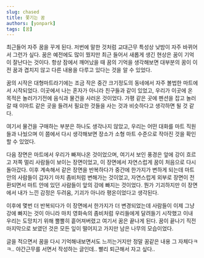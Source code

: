 ```yaml
---
slug: chased
title: 쫓기는 꿈
authors: [yonpark]
tags: [꿈]
---
```


최근들어 자주 꿈을 꾸게 된다. 저번에 말한 것처럼 교대근무 특성상 낮밤이 자주 바뀌어서 그런가 싶다.
꿈은 예전에도 많이 꿨지만 최근 들어서 새롭게 생긴 현상은 꿈이 기억이 잘난다는 것이다.
항상 잠에서 깨어났을 때 꿈의 기억을 생각해보면 대부분의 꿈이 이전 꿈과 겹치지 않고 다른 내용을 다루고 있다는 것을 알 수 있었다.

꿈의 시작은 대형마트라기에는 조금 작은 중간 크기정도의 동네에서 자주 볼법한 마트에서 시작되었다.
이곳에서 나는 혼자가 아니라 친구들과 같이 있었고, 우리가 이곳에 온 목적은 놀러가기전에 음식과 물건을 사러온 것이었다.
가평 같은 곳에 펜션을 잡고 놀러갈 때 이마트 같은 곳을 들려서 필요한 것들을 사는 것과 비슷하다고 생각하면 될 것 같다.

여기서 물건을 구매하는 부분은 하나도 생각나지 않았고, 우리는 어떤 대화를 마트 직원들과 나눴으며
이 쯤에서 다시 생각해보면 장소가 소형 마트 수준으로 작아진 것을 확인할 수 있었다.

다음 장면은 마트에서 우리가 빠져나온 것이었으며, 여기서 보인 풍경은 앞에 강이 흐르고 저쪽 멀리 사람들이 보이는 장면이었고, 이 장면에서 자연스럽게 꿈이 처음으로 다시 돌아갔다.
이후 계속해서 같은 장면을 반복하다가 중간에 한가지가 변하게 되는데 마트안의 사람들이 갑자기 마치 좀비처럼 변해가는 것이었고, 자연스럽게 외부로 장면이 전환되면서
마트 안에 있던 사람들이 앞의 강에 빠지는 것이었다. 뭔가 기괴하지만 이 장면에서 내가 느낀 감정은 두려움, 기괴가 아니라 평온이었다고 생각된다.

이후에 몇번 더 반복되다가 이 장면에서 한가지가 더 변경되었는데 사람들이 이제 그냥 강에 빠지는 것이 아니라 마치 영화속의 좀비처럼 우리들에게 달려들기 시작했고
이내 우리는 도망치기 위해 뿔뿔히 흩어져버렸고 여기서 꿈은 끝나게 된다. 꿈이 끝나기 직전 마지막으로 보였던 것은 모든 잎이 떨어지고 가지만 남은 나무의 모습이었다.

글을 적으면서 꿈을 다시 기억해내보면서도 느끼는거지만 정말 꿈같은 내용 그 자체다ㅋㅋ..
야간근무를 서면서 작성하는 글인데.. 빨리 퇴근해서 자고 싶다..
